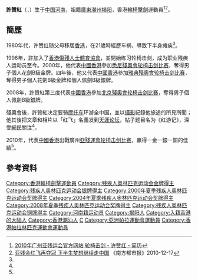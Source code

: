 {{MedalTableTop}}
{{MedalCountry|{{HKG}}}}
{{MedalSport | 男子輪椅劍擊}}
{{MedalCompetition | [[傷殘奧林匹克運動會|傷殘奧林匹克運動會]]}}
{{MedalGold | [[2000年夏季残奥会|2000年 悉尼]] | [[2000年夏季残奥会轮椅击剑比赛|個人花劍B級]]}}
{{MedalGold | [[2000年夏季残奥会|2000年 悉尼]] | [[2000年夏季残奥会轮椅击剑比赛|团体花剑]]}}
{{MedalBronze | [[2000年夏季残奥会|2000年 悉尼]] |[[2000年夏季残奥会轮椅击剑比赛|团体佩剑]]}}
{{MedalGold | [[2004年夏季残奥会|2004年 雅典]] | [[2004年夏季残奥会轮椅击剑比赛|個人花劍B級]]}}
{{MedalGold | [[2004年夏季残奥会|2004年 雅典]] | [[2004年夏季残奥会轮椅击剑比赛|團體佩劍]]}}
{{MedalSilver | [[2004年夏季残奥会|2004年 雅典]] |[[2004年夏季残奥会轮椅击剑比赛|個人佩劍B級]]}}
{{MedalSilver | [[2004年夏季残奥会|2004年 雅典]] |[[2004年夏季残奥会轮椅击剑比赛|團體花劍]]}}
{{MedalSilver | [[2008年夏季残奥会|2008年 北京]] |[[2008年夏季残奥会轮椅击剑比赛|個人佩劍B級]]}}
{{MedalCompetition | [[遠東及南太平洋殘疾人運動會|遠東及南太平洋殘疾人運動會]]}}
{{MedalGold | 1999年 曼谷 | 個人花劍B級}}
{{MedalGold | 1999年 曼谷 | 團體佩劍}}
{{MedalSilver | 1999年 曼谷 | 个人佩劍B級}}
{{MedalGold | 2002年 釜山 | 個人花劍B級}}
{{MedalGold | 2002年 釜山 | 個人佩劍B級}}
{{MedalGold | 2002年 釜山 | 团体花劍}}
{{MedalGold | 2002年 釜山 | 团体佩剑}}
{{MedalSilver | 2006年 吉隆坡 | 个人花劍B級}}
{{MedalCompetition | [[亞洲殘疾人運動會|亞洲殘疾人運動會]]}}
{{MedalGold | [[2010年亞洲殘疾人運動會|2010年 廣州]] | [[2010年亚洲残疾人运动会轮椅击剑比赛|個人花劍B級]]}}
{{MedalSilver | [[2010年亞洲殘疾人運動會|2010年 廣州]] | [[2010年亚洲残疾人运动会轮椅击剑比赛|團體重劍]]}}
{{MedalBronze | [[2010年亞洲殘疾人運動會|2010年 廣州]] | [[2010年亚洲残疾人运动会轮椅击剑比赛|個人重劍B級]]}}
{{MedalBottom}}
'''許贊紅'''（{{lang-en|Hui Charn-hung}}，{{bd|1970年|12月25日|catIdx=H許}}）生于[[中国|中国]][[河南|河南]]，祖籍[[廣東|廣東]][[潮州|潮州]][[揭阳|揭阳]]，香港[[輪椅擊劍|輪椅擊劍]]運動員<ref name="广州亚残运会">[http://www.gzapg2010.cn/info/CHN_CHN/ZB/ZBB101A_WF@@@@@@@@@@@@@@@CHN_number=206232.html 2010年广州亚残运会官方网站 轮椅击剑 - 许赞红 - 简历]{{dead link|date=2018年4月 |bot=InternetArchiveBot |fix-attempted=yes }}</ref><ref name="紅游記">[http://jx.xinhuanet.com/news/2010-12/17/content_21657382.htm 亚残会红飞再夺冠 下半生梦想继续走中国] {{Wayback|url=http://jx.xinhuanet.com/news/2010-12/17/content_21657382.htm |date=20160304112547 }}《南方都市报》2010-12-17</ref>。

==簡歷==

1980年代，许赞红随父母移居[[香港|香港]]，在21歲時經歷车祸，導致下半身瘫痪<ref name="紅游記"/>。

1996年，許加入了[[香港殘疾人奧委會暨傷殘人士體育協會|香港傷殘人士體育協會]]，並開始练习轮椅击剑，成为职业残疾人运动员至今。2000年，他代表[[2000年夏季殘奧會中國香港代表團|中國香港]]參加[[悉尼|悉尼]][[2000年夏季殘奧會|殘奧會]][[2000年夏季残奥会轮椅击剑比赛|轮椅击剑比赛]]，奪得男子個人花劍B級金牌。四年後，他又代表[[2004年夏季殘奧會中國香港代表團|中國香港]]參加[[雅典|雅典]][[2004年夏季殘奧會|殘奧會]][[2004年夏季残奥会轮椅击剑比赛|轮椅击剑比赛]]，奪得男子個人花劍B級金牌和個人佩劍B級銀牌。

2008年，許贊紅第三度代表[[2008年夏季殘奧會中國香港代表團|中國香港]]參加[[北京|北京]][[2008年夏季殘奧會|殘奧會]][[2008年夏季残奥会轮椅击剑比赛|轮椅击剑比赛]]，奪得男子個人佩劍B級銀牌。

殘奧會後，許贊紅决定要骑[[摩托车|摩托车]]环游全中国，並以[[摄影|摄影]]紀錄他旅途的所見所聞；他其後把文章和相片以「红飞」名義发到[[天涯论坛|天涯论坛]]，帖子题目名为《红游记》，深受[[網民|網民]]關注<ref name="紅游記"/>。

2010年，代表[[2010年亚洲残疾人运动会中国香港代表团|中國香港]]出戰廣州[[2010年亞洲殘疾人運動會|亞殘運會]][[2010年亚洲残疾人运动会轮椅击剑比赛|轮椅击剑比赛]]，贏得一金一銀一銅的佳績<ref name="广州亚残运会"/>。

==參考資料==
{{Reflist}}

{{DEFAULTSORT:Hui Charn-hung}}
[[Category:香港輪椅劍擊運動員|Category:香港輪椅劍擊運動員]]
[[Category:残疾人奥林匹克运动会金牌得主|Category:残疾人奥林匹克运动会金牌得主]]
[[Category:残疾人奥林匹克运动会银牌得主|Category:残疾人奥林匹克运动会银牌得主]]
[[Category:2000年夏季残疾人奥林匹克运动会奖牌得主|Category:2000年夏季残疾人奥林匹克运动会奖牌得主]]
[[Category:2004年夏季残疾人奥林匹克运动会奖牌得主|Category:2004年夏季残疾人奥林匹克运动会奖牌得主]]
[[Category:2008年夏季残疾人奥林匹克运动会奖牌得主|Category:2008年夏季残疾人奥林匹克运动会奖牌得主]]
[[Category:残疾人奥林匹克运动会铜牌得主|Category:残疾人奥林匹克运动会铜牌得主]]
[[Category:河南籍运动员|Category:河南籍运动员]]
[[Category:揭阳人|Category:揭阳人]]
[[Category:入籍香港的大陆人|Category:入籍香港的大陆人]]
[[Category:香港潮汕人|Category:香港潮汕人]]
[[Category:许姓|C]]
[[Category:亞洲帕拉運動會運動員|Category:亞洲帕拉運動會運動員]]
[[Category:香港帕拉林匹克運動會運動員|Category:香港帕拉林匹克運動會運動員]]
